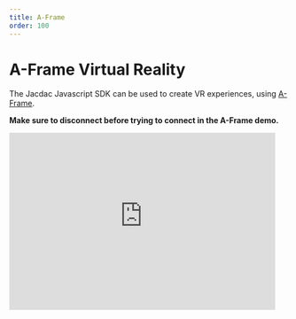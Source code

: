 ```yaml
---
title: A-Frame
order: 100
---
```


# A-Frame Virtual Reality

The Jacdac Javascript SDK can be used to create VR experiences, using [A-Frame](https://aframe.io/).

**Make sure to disconnect before trying to connect in the A-Frame demo.**

<iframe src="https://jacdac-aframe-demo.glitch.me" style="border: none;" width="480" height="320" allow="usb;serial;bluetooth" />

The following snippet is a possible use of Jacdac in a VR setting. 
The radius of the sphere is controlled by any potentiometer module.

```typescript
// grab the aframe sphere
const sphere = document.getElementById("sphere");
// using an animation frame to query sensor and update DOM
function step() {
  // collect all sensor info into a simple object data structure
  const { potentiometer } = jacdac.snapshotSensors(bus)
  // grab the first position on potentiometer
  // !! data will be undefined if nothing is connected ``
  const [pos = 0] = potentiometer
  // a-frame magic
  sphere.setAttribute("radius", 0.5 + pos)
  // keep animating
  window.requestAnimationFrame(step);
}
window.requestAnimationFrame(step);
```

The HTML of the A-Frame starter has been slightly modified to import the Jacdac SDK

```html
<script src="https://unpkg.com/jacdac-ts/dist/jacdac.umd.js"></script>
```

and display a connect button. Connection to a physical device needs to be started from a user interaction like a button click.

```html
<button id="connectbtn" style="position:absolute; left: 1rem; top: 1rem; z-index:1000;">jacdac connect</button>    
```

* [Remix the starter project](https://glitch.com/edit/#!/jacdac-aframe-demo)